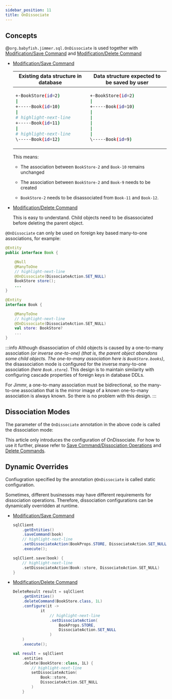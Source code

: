 ```yaml
---
sidebar_position: 11
title: OnDissociate
---
```



## Concepts

@`org.babyfish.jimmer.sql.OnDissociate` is used together with [Modification/Save Command](../../mutation/save-command) and [Modification/Delete Command](../../mutation/delete-command)

- [Modification/Save Command](../../mutation/save-command)

    <table>
    <thead>
    <tr>
    <th>Existing data structure in database</th>
    <th>Data structure expected to be saved by user</th>
    </tr>
    </thead>
    <tbody>
    <tr>
    <td>

    ```sh
    +-BookStore(id=2)
    |
    +-----Book(id=10)
    |
    # highlight-next-line
    +-----Book(id=11) 
    |
    # highlight-next-line
    \-----Book(id=12)

    
    ```

    </td>
    <td>

    ```sh
    +-BookStore(id=2)
    |
    +-----Book(id=10)
    |
    |
    |
    |
    |
    \-----Book(id=9)
    ```

    </td>
    </tr>
    </tbody>
    </table>

    This means:

    - The association between `BookStore-2` and `Book-10` remains unchanged

    - The association between `BookStore-2` and `Book-9` needs to be created

    - `BookStore-2` needs to be disassociated from `Book-11` and `Book-12`.

- [Modification/Delete Command](../../mutation/delete-command)

    This is easy to understand. Child objects need to be disassociated before deleting the parent object.

`@OnDissociate` can only be used on foreign key based many-to-one associations, for example:

<Tabs groupId="language">
<TabItem value="java" label="Java">  

```java title="Book.java"
@Entity
public interface Book {

    @Null
    @ManyToOne
    // highlight-next-line  
    @OnDissociate(DissociateAction.SET_NULL)
    BookStore store();
    ...
}
```

</TabItem>
<TabItem value="kotlin" label="Kotlin">

```kotlin title="Book.kt" 
@Entity
interface Book {

    @ManyToOne
    // highlight-next-line
    @OnDissociate(DissociateAction.SET_NULL) 
    val store: BookStore?
    ...
}
```

</TabItem>
</Tabs>

:::info
Although disassociation of child objects is caused by a one-to-many association *(or inverse one-to-one)* *(that is, the parent object abandons some child objects. The one-to-many association here is `BookStore.books`)*, the disassociation mode is configured for the inverse many-to-one association *(here `Book.store`)*. This design is to maintain similarity with configuring cascade properties of foreign keys in database DDLs.

For Jimmr, a one-to-many association must be bidirectional, so the many-to-one association that is the mirror image of a known one-to-many association is always known. So there is no problem with this design.
:::

## Dissociation Modes

The parameter of the `OnDissociate` annotation in the above code is called the dissociation mode:

<DissociateMode/>

This article only introduces the configuration of OnDissociate. For how to use it further, please refer to [Save Command/Dissociation Operations](../../mutation/save-command/dissociation) and [Delete Commands](../../mutation/delete-command).

## Dynamic Overrides 

Confiugration specified by the annotation `@OnDissociate` is called static configuration.

Sometimes, different businesses may have different requirements for dissociation operations. Therefore, dissociation configurations can be dynamically overridden at runtime.

-   [Modification/Save Command](../../mutation/save-command)

    <Tabs groupId="language">
    <TabItem value="java" label="Java">

    ```java
    sqlClient
        .getEntities()
        .saveCommand(book)
        // highlight-next-line
        .setDissociateAction(BookProps.STORE, DissociateAction.SET_NULL)
        .execute();
    ```

    </TabItem>
    <TabItem value="kotlin" label="Kotlin">

    ```kotlin
    sqlClient.save(book) {
        // highlight-next-line
        .setDissociateAction(Book::store, DissociateAction.SET_NULL)
    }
    ```

    </TabItem>
    </Tabs>

-   [Modification/Delete Command](../../mutation/delete-command)

    <Tabs groupId="language">
    <TabItem value="java" label="Java">

    ```java
    DeleteResult result = sqlClient
        .getEntities()
        .deleteCommand(BookStore.class, 1L)
        .configure(it ->
                it
                    // highlight-next-line
                    .setDissociateAction(
                        BookProps.STORE,
                        DissociateAction.SET_NULL
                    )
        )
        .execute();
    ```

    </TabItem>
    <TabItem value="kotlin" label="Kotlin">

    ```kotlin
    val result = sqlClient
        .entities
        .delete(BookStore::class, 1L) {
            // highlight-next-line
            setDissociateAction(
                Book::store, 
                DissociateAction.SET_NULL
            )
        }
    ```

    </TabItem>
    </Tabs>